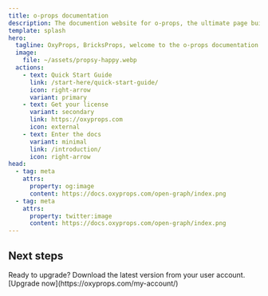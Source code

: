 ```yaml
---
title: o-props documentation
description: The documention website for o-props, the ultimate page buidler companion.
template: splash
hero:
  tagline: OxyProps, BricksProps, welcome to the o-props documentation website! You will find everything you need to build stellar website with o-props and your favorite page builder. o-props is fast, accessible, and easy-to-use.
  image:
    file: ~/assets/propsy-happy.webp
  actions:
    - text: Quick Start Guide
      link: /start-here/quick-start-guide/
      icon: right-arrow
      variant: primary
    - text: Get your license
      variant: secondary
      link: https://oxyprops.com
      icon: external
    - text: Enter the docs
      variant: minimal
      link: /introduction/
      icon: right-arrow
head:
  - tag: meta
    attrs:
      property: og:image
      content: https://docs.oxyprops.com/open-graph/index.png
  - tag: meta
    attrs:
      property: twitter:image
      content: https://docs.oxyprops.com/open-graph/index.png
---
```



## Next steps

<CardGrid stagger>
  <Card title="o-props v1.11 is now available!" icon="rocket">
    Ready to upgrade? Download the latest version from your user account.
    <div class="flex actions">
      [Upgrade now](https://oxyprops.com/my-account/)
    </div>
  </Card>
</CardGrid>

